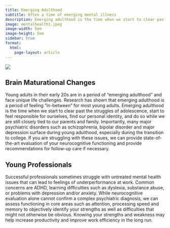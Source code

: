 ```yaml
---
title: Emerging Adulthood
subtitle: Often a time of emerging mental illness
description: Emerging adulthood is the time when we start to clear past the struggles of adolescence, start to feel responsible for ourselves, find our personal identity, and do so while we are still closely tied to our parents and family.
image: mentalhealth1.jpeg
image-width: 5em
image-height: 5em
sidebar: true
format:
  html:
    page-layout: article
---
```

![](mentalhealth1.jpeg){image-width=5em image-height=5em}

## Brain Maturational Changes

Young adults in their early 20s are in a period of “emerging adulthood” and face unique life challenges.  Research has shown that emerging adulthood is a period of feeling “in-between” for most young adults.  Emerging adulthood is the time when we start to clear past the struggles of adolescence, start to feel responsible for ourselves, find our personal identity, and do so while we are still closely tied to our parents and family.  Importantly, many major psychiatric disorders such as schizophrenia, bipolar disorder and major depression surface during young adulthood, especially during the transition to college.  If you are struggling with these issues, we can provide state-of-the-art evaluation of your neurocognitive functioning and provide recommendations for follow-up care if necessary.

## Young Professionals

Successful professionals sometimes struggle with untreated mental health issues that can lead to feelings of underperformance at work.  Common concerns are ADHD, learning difficulties such as dyslexia, substance abuse, or problems with depression and/or anxiety.  While neurocognitive evaluation alone cannot confirm a complex psychiatric diagnosis, we can assess functioning in core areas such as attention, processing speed and memory to objectively identify your strengths as well as difficulties that might not otherwise be obvious.  Knowing your strengths and weakness may help increase productivity and improve work efficiency in the long run.

